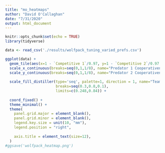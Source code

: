 ```yaml
---
title: "mo_heatmaps"
author: "David O'Callaghan"
date: "7/31/2020"
output: html_document
---
```


```r
knitr::opts_chunk$set(echo = TRUE)
library(tidyverse)
```


```r
data <- read_csv('./results/wolfpack_tuning_varied_prefs.csv')

ggplot(data) + 
  geom_tile(aes(x=1 - `Competitive 1`/0.97, y=1 - `Competitive 2`/0.97, fill=`Team Capture`/250)) +
  scale_x_continuous(breaks=seq(0,1,1/8), name="Predator 1 Cooperativeness", expand = c(0,0)) +
  scale_y_continuous(breaks=seq(0,1,1/8), name="Predator 2 Cooperativeness", expand = c(0,0)) +
  
  scale_fill_distiller(type='seq', palette=1, direction = 1, name="Team Capture Rate",
                       breaks=seq(0.3,0.8,0.1),
                       limits=c(0.248,0.84)) +
  
  coord_fixed() +
  theme_minimal() +
  theme(
    panel.grid.major = element_blank(),
    panel.grid.minor = element_blank(),
    legend.key.size = unit(10, "mm"),
    legend.position = "right",
    
    axis.title = element_text(size=12),
  )
#ggsave('wolfpack_heatmap.png')
```

